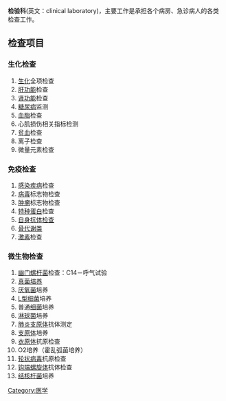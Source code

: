{{expand|time=2013-10-12T06:25:09+00:00}}
{{unreferenced|time=2013-10-12T06:25:09+00:00}}
'''检验科'''(英文：clinical laboratory)，主要工作是承担各个病房、急诊病人的各类检查工作。

==检查项目==
===生化检查===
#[[生化|生化]]全项检查
#[[肝功能|肝功能]]检查
#[[肾功能|肾功能]]检查
#[[糖尿病|糖尿病]]监测
#[[血脂|血脂]]检查
#心肌损伤相关指标检测
#[[贫血|贫血]]检查
#离子检查
#微量元素检查

===免疫检查===
#[[感染疾病|感染疾病]]检查
#[[病毒|病毒]]标志物检查
#[[肿瘤|肿瘤]]标志物检查
#[[特种蛋白|特种蛋白]]检查
#[[自身抗体|自身抗体]][[检查|检查]]
#[[骨代谢类|骨代谢类]]
#[[激素|激素]]检查
===微生物检查===
#[[幽门螺杆菌|幽门螺杆菌]]检查：C14－呼气试验
# [[真菌培养|真菌培养]]
# [[厌氧菌|厌氧菌]]培养
#[[L型细菌|L型细菌]]培养
#普通[[细菌|细菌]]培养
#[[淋球菌|淋球菌]]培养
#[[肺炎支原体|肺炎支原体]]抗体测定
#[[支原体|支原体]]培养
#[[衣原体|衣原体]]抗原检查
#O2培养（霍乱弧菌培养）
#[[轮状病毒|轮状病毒]]抗原检查
#[[钩端螺旋体|钩端螺旋体]]抗体检查
#[[结核杆菌|结核杆菌]]培养
[[Category:医学|Category:医学]]